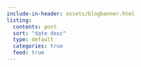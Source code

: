 ```yaml
---
include-in-header: assets/blogbanner.html
listing:
  contents: post
  sort: "date desc"
  type: default
  categories: true
  feed: true
---
```



<body onload="document.body.style.opacity=&#39;1&#39;">

<script src = "assets/scripts/mobile_detect.js"></script>